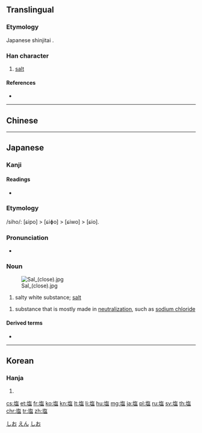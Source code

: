 {{also|𥂁}}
==Translingual==
{{Han simplified forms|鹽|塩|盐}}

===Etymology===
Japanese shinjitai {{Han simp|鹽|f=臣|t=土|f2=鹵|t2=口|nocap=y}}.

===Han character===
{{Han char|rn=32|rad=土|as=10|sn=13|four=|canj=GORT|ids=⿰土⿱𠂉𠱄}}

# [[salt]]

====References====
* {{Han ref|kx=0236.341|dkj=05382|dj=0474.270|hdz=10472.111|uh=5869|ud=22633}}

----

==Chinese==
{{zh-see|鹽|v}}

----

==Japanese==

===Kanji===
{{ja-kanji|grade=4|rs=土10|style=s|kyu=鹽}}

====Readings====
* {{ja-readings|on=[[えん]] (en)|kun=[[しお]] (shio)}}

===Etymology===
/siho/: [ɕipo] > [ɕiɸo] > [ɕiwo] > [ɕio].

===Pronunciation===
* {{audio|Ja-shio-salt.ogg|しお|lang=ja}}

===Noun===
{{ja-noun|しお|hhira=しほ|kyu=鹽}}
[[Image:Sal (close).jpg|thumb]]

# salty white substance; [[salt]]
#: {{ja-usex|塩の結晶|しお の けっしょう|salt crystal}}

{{ja-noun|えん|kyu=鹽}}

# {{label|ja|chemistry|sort=えん}} substance that is mostly made in [[neutralize|neutralization]], such as [[sodium chloride]]

====Derived terms====
* {{ja-r|ごま塩|gloss=sesame and salt|ごま しお}}

[[Category:1000 Japanese basic words|しお]]
[[Category:ja:Sciences|えん]]
[[Category:ja:Seasonings|しお]]

----

==Korean==

===Hanja===
{{ko-hanja|hangeul=염|rv=yeom|mr=yŏm}}

# {{defn|lang=ko|sort=土10}}

[[cs:塩]]
[[et:塩]]
[[fr:塩]]
[[ko:塩]]
[[kn:塩]]
[[lt:塩]]
[[li:塩]]
[[hu:塩]]
[[mg:塩]]
[[ja:塩]]
[[pl:塩]]
[[ru:塩]]
[[sv:塩]]
[[th:塩]]
[[chr:塩]]
[[tr:塩]]
[[zh:塩]]